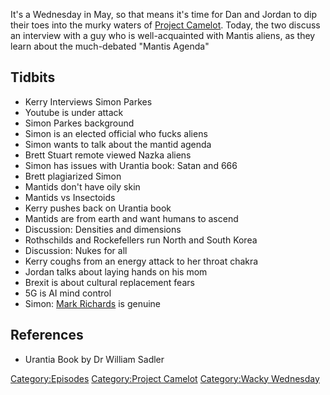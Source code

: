 {{DEFAULTSORT:
    #_EPISODE_0159:Mantids and Chakra Attacks
}}{{Episode
    | title           = Mantids and Chakra Attacks
    | caption         = Listen to this episode on [https://knowledgefight.libsyn.com/knowledge-fight-mantids-and-chakra-attacks Libsyn] [https://open.spotify.com/episode/2qxROlI1fl0qKMdolpSqqJ Spotify], Read the [[Transcript/159: Mantids and Chakra Attacks|Unofficial Transcript]]
    | episodeNumber   = 159
    | length          = 01:25:00
    | airDate         = May 9, 2018
    | episodeType     = [[:Category:Project Camelot|Project Camelot]], [[:Category:Wacky Wednesday|Wacky Wednesday]]
    | appearance      = [[Kerry Cassidy]], [[Simon Parkes]], [[Brett Stuart]], [[Dr William Sadler]], [[Mark Richards]]
    | beverage        = Elysian Space Dust
    | previousEpisode = [[158: January 21, 2009]]
    | nextEpisode     = [[160: January 22-25, 2009]]
}}

{{Stub}}

It's a Wednesday in May, so that means it's time for Dan and Jordan to dip their toes into the murky waters of [[Project Camelot]]. Today, the two discuss an interview with a guy who is well-acquainted with Mantis aliens, as they learn about the much-debated "Mantis Agenda"

==Tidbits==

*Kerry Interviews Simon Parkes
*Youtube is under attack
*Simon Parkes background
*Simon is an elected official who fucks aliens
*Simon wants to talk about the mantid agenda
*Brett Stuart remote viewed Nazka aliens
*Simon has issues with Urantia book: Satan and 666
*Brett plagiarized Simon
*Mantids don't have oily skin
*Mantids vs Insectoids
*Kerry pushes back on Urantia book
*Mantids are from earth and want humans to ascend
*Discussion: Densities and dimensions
*Rothschilds and Rockefellers run North and South Korea
*Discussion: Nukes for all
*Kerry coughs from an energy attack to her throat chakra
*Jordan talks about laying hands on his mom
*Brexit is about cultural replacement fears
*5G is AI mind control
*Simon: [[Mark Richards]] is genuine

==References==

*Urantia Book by Dr William Sadler

[[Category:Episodes]]
[[Category:Project Camelot]]
[[Category:Wacky Wednesday]]
